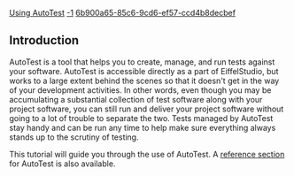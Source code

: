 [[Property:title|Using AutoTest]]
[[Property:weight|-1]]
[[Property:uuid|6b900a65-85c6-9cd6-ef57-ccd4b8decbef]]

{{note|The following few pages contain the AutoTest tutorial. It uses a different software example than the rest of the EiffelStudio Guided Tour. You may want to delay the AutoTest tutorial until you have completed the rest of the Guided Tour, then come back to it when you're feeling more familiar with EiffelStudio.}}


==Introduction==

AutoTest is a tool that helps you to create, manage, and run tests against your software. AutoTest is accessible directly as a part of EiffelStudio, but works to a large extent behind the scenes so that it doesn't get in the way of your development activities. In other words, even though you may be accumulating a substantial collection of test software along with your project software, you can still run and deliver your project software without going to a lot of trouble to separate the two. Tests managed by AutoTest stay handy and can be run any time to help make sure everything always stands up to the scrutiny of testing. 

This tutorial will guide you through the use of AutoTest. A [[AutoTest|reference section]] for AutoTest is also available.


{{Recommended|At least on your first viewing of this tutorial, take the sections in the order in which they are presented. There are three different types of tests supported by AutoTest. Each type of test is discussed on its own page. But to avoid repetition, the pages for the second and third types of tests omit some of the detail in the first and assume a familiarity with the example.  }}


{{Caution|At this time, AutoTest will work only for project targets in the classic Eiffel environment. This means that projects targeted to Microsoft .Net will not be able to use AutoTest.}}


{{Recommended|During the transition to void-safe Eiffel, projects can be built using '''experimental''' mode. This mode is as stable as '''non-experimental''' mode, but includes some facilities that might break existing code in a few circumstances. However, since version 6.5, EiffelStudio itself is built in experimental mode, so '''we recommend that you use AutoTest only on projects also built using experimental mode'''. Experimental mode can be invoked by using the "-experiment" option from the command line, or on Microsoft Windows by following the '''Start''' menu path to EiffelStudio and selecting experimental mode. }}


{{SeeAlso|<br />[[AutoTest]] reference }} 




